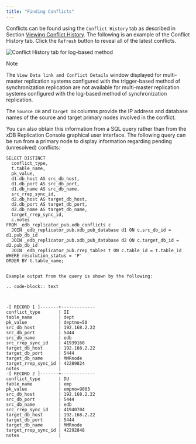 ```yaml
---
title: "Finding Conflicts"
---
```


<div id="finding_conflict" class="registered_link"></div>


Conflicts can be found using the `Conflict History` tab as described in Section [Viewing Conflict History](../../../06_mmr_operation/#view_conflict_history). The following is an example of the Conflict History tab. Click the `Refresh` button to reveal all of the latest conflicts.

![Conflict History tab for log-based method](/../../../images/image159.png)

<div class="note">

<div class="title">

Note

</div>

The `View Data link and Conflict Details` window displayed for multi-master replication systems configured with the trigger-based method of synchronization replication are not available for multi-master replication systems configured with the log-based method of synchronization replication.

</div>

The `Source DB` and `Target DB` columns provide the IP address and database names of the source and target primary nodes involved in the conflict.

You can also obtain this information from a SQL query rather than from the xDB Replication Console graphical user interface. The following query can be run from a primary node to display information regarding pending (unresolved) conflicts:

``` text
SELECT DISTINCT
  conflict_type,
  t.table_name,
  pk_value,
  d1.db_host AS src_db_host,
  d1.db_port AS src_db_port,
  d1.db_name AS src_db_name,
  src_rrep_sync_id,
  d2.db_host AS target_db_host,
  d2.db_port AS target_db_port,
  d2.db_name AS target_db_name,
  target_rrep_sync_id,
  c.notes
FROM _edb_replicator_pub.xdb_conflicts c
  JOIN _edb_replicator_pub.xdb_pub_database d1 ON c.src_db_id = d1.pub_db_id
  JOIN _edb_replicator_pub.xdb_pub_database d2 ON c.target_db_id = d2.pub_db_id
  JOIN _edb_replicator_pub.rrep_tables t ON c.table_id = t.table_id
WHERE resolution_status = 'P'
ORDER BY t.table_name;


Example output from the query is shown by the following:

.. code-block:: text



-[ RECORD 1 ]-------+-------------
conflict_type       | II
table_name          | dept
pk_value            | deptno=50
src_db_host         | 192.168.2.22
src_db_port         | 5444
src_db_name         | edb
src_rrep_sync_id    | 41939160
target_db_host      | 192.168.2.22
target_db_port      | 5444
target_db_name      | MMRnode
target_rrep_sync_id | 42289824
notes               |
-[ RECORD 2 ]-------+-------------
conflict_type       | DU
table_name          | emp
pk_value            | empno=9003
src_db_host         | 192.168.2.22
src_db_port         | 5444
src_db_name         | edb
src_rrep_sync_id    | 41940704
target_db_host      | 192.168.2.22
target_db_port      | 5444
target_db_name      | MMRnode
target_rrep_sync_id | 42292848
notes               |
```
